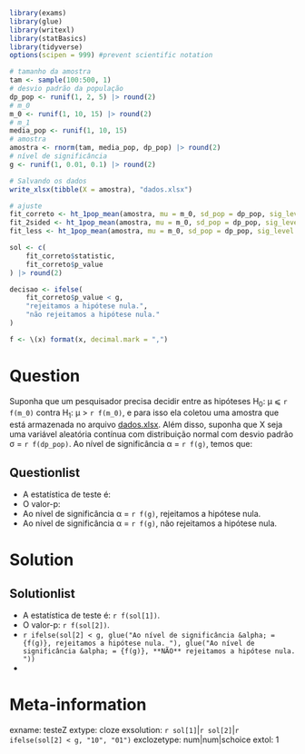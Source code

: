 ```r
library(exams)
library(glue)
library(writexl)
library(statBasics)
library(tidyverse)
options(scipen = 999) #prevent scientific notation

# tamanho da amostra
tam <- sample(100:500, 1)
# desvio padrão da população
dp_pop <- runif(1, 2, 5) |> round(2)
# m_0
m_0 <- runif(1, 10, 15) |> round(2)
# m_1
media_pop <- runif(1, 10, 15)
# amostra
amostra <- rnorm(tam, media_pop, dp_pop) |> round(2)
# nível de significância
g <- runif(1, 0.01, 0.1) |> round(2)

# Salvando os dados
write_xlsx(tibble(X = amostra), "dados.xlsx")

# ajuste
fit_correto <- ht_1pop_mean(amostra, mu = m_0, sd_pop = dp_pop, sig_level = g, alternative = "greater")
fit_2sided <- ht_1pop_mean(amostra, mu = m_0, sd_pop = dp_pop, sig_level = g)
fit_less <- ht_1pop_mean(amostra, mu = m_0, sd_pop = dp_pop, sig_level = g, alternative = "less")

sol <- c(
    fit_correto$statistic,
    fit_correto$p_value
) |> round(2)

decisao <- ifelse(
    fit_correto$p_value < g,
    "rejeitamos a hipótese nula.",
    "não rejeitamos a hipótese nula."
)

f <- \(x) format(x, decimal.mark = ",")
```

Question
========

Suponha que um pesquisador precisa decidir entre as hipóteses H~0~: &mu; &#10877; `r f(m_0)` contra H~1~: &mu; > `r f(m_0)`, e para isso ela coletou uma amostra que está armazenada no arquivo [dados.xlsx](dados.xlsx). Além disso, suponha que X seja uma variável aleatória contínua com distribuição normal com desvio padrão &sigma; = `r f(dp_pop)`. Ao nível de significância &alpha; = `r f(g)`, temos que:

Questionlist
------------

* A estatística de teste é: 
* O valor-p: 
* Ao nível de significância &alpha; = `r f(g)`, rejeitamos a hipótese nula.
* Ao nível de significância &alpha; = `r f(g)`, não rejeitamos a hipótese nula.

Solution
========
Solutionlist
------------

* A estatística de teste é: `r f(sol[1])`.
* O valor-p: `r f(sol[2])`.
* `r ifelse(sol[2] < g, glue("Ao nível de significância &alpha; = {f(g)}, rejeitamos a hipótese nula. "), glue("Ao nível de significância &alpha; = {f(g)}, **NÃO** rejeitamos a hipótese nula. "))` 
*  

Meta-information
================
exname: testeZ
extype: cloze
exsolution: `r sol[1]`|`r sol[2]`|`r ifelse(sol[2] < g, "10", "01")`
exclozetype: num|num|schoice
extol: 1